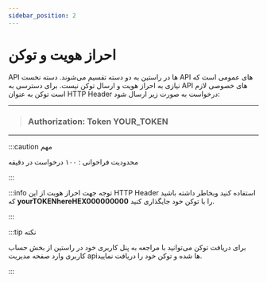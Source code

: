 ```yaml
---
sidebar_position: 2
---
```


#   احراز هویت و توکن

API ها در راستین به دو دسته تقسیم می‌شوند. دسته نخست API های عمومی است که نیازی به احراز هویت و ارسال توکن نیست. برای دسترسی به API های خصوصی لازم است توکن به عنوان HTTP Header درخواست به صورت زیر ارسال شود:

---

> ### **Authorization: Token YOUR_TOKEN**

---

:::caution مهم

محدودیت فراخوانی : ۱۰۰ درخواست در دقیقه

:::

:::info توجه
جهت احراز هویت از این HTTP Header استفاده کنید وبخاطر داشته باشید که **yourTOKENhereHEX000000000** را با توکن خود جایگذاری کنید.

:::

:::tip نکته

برای دریافت توکن می‌توانید با مراجعه به پنل کاربری خود در راستین از بخش حساب کاربری وارد صفحه مدیریت apiها شده و توکن خود را دریافت نمایید.

:::